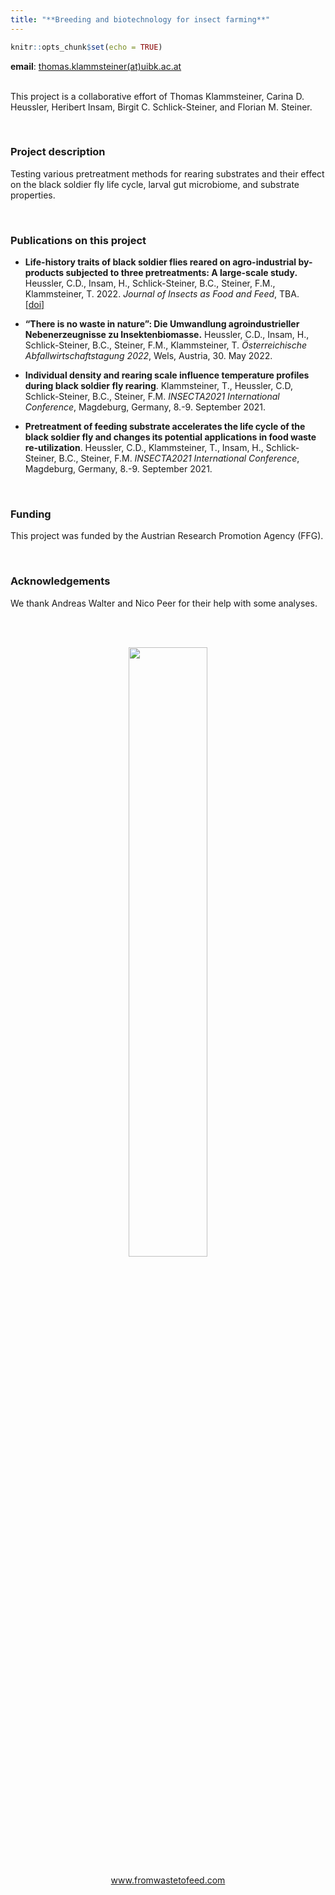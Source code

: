 ```yaml
---
title: "**Breeding and biotechnology for insect farming**"
---
```


```r
knitr::opts_chunk$set(echo = TRUE)
```

**email**: [thomas.klammsteiner(at)uibk.ac.at](mailto:thomas.klammsteiner@uibk.ac.at)  
<br/>

This project is a collaborative effort of Thomas Klammsteiner, Carina D. Heussler, Heribert Insam, Birgit C. Schlick-Steiner, and Florian M. Steiner.

<br/>

### Project description  
Testing various pretreatment methods for rearing substrates and their effect on the black soldier fly life cycle, larval gut microbiome, and substrate properties.

<br/>

### Publications on this project
- **Life-history traits of black soldier flies reared on agro-industrial by-products subjected to three pretreatments: A large-scale study.** Heussler, C.D., Insam, H., Schlick-Steiner, B.C., Steiner, F.M., Klammsteiner, T. 2022. *Journal of Insects as Food and Feed*, TBA.  
[[doi]](https://www.doi.org/)  

- **"There is no waste in nature": Die Umwandlung agroindustrieller Nebenerzeugnisse zu Insektenbiomasse.** Heussler, C.D., Insam, H., Schlick-Steiner, B.C., Steiner, F.M., Klammsteiner, T. *Österreichische Abfallwirtschaftstagung 2022*, Wels, Austria, 30. May 2022.

- **Individual density and rearing scale influence temperature profiles during black soldier fly rearing**. Klammsteiner, T., Heussler, C.D, Schlick-Steiner, B.C., Steiner, F.M. *INSECTA2021 International Conference*, Magdeburg, Germany, 8.-9. September 2021.  

- **Pretreatment of feeding substrate accelerates the life cycle of the black soldier fly and changes its potential applications in food waste re-utilization**. Heussler, C.D., Klammsteiner, T., Insam, H., Schlick-Steiner, B.C., Steiner, F.M. *INSECTA2021 International Conference*, Magdeburg, Germany, 8.-9. September 2021.  

<br/>

### Funding
This project was funded by the Austrian Research Promotion Agency (FFG).

<br/>

### Acknowledgements  
We thank Andreas Walter and Nico Peer for their help with some analyses. 

<br/>
<br/>

<center>
  <a href="https://www.fromwastetofeed.com">
    <img src="https://raw.githubusercontent.com/tklammsteiner/fromwastetofeed/gh-pages/media/header-logo.png" width="50%"/>
  </a>  
  
  [www.fromwastetofeed.com](https://www.fromwastetofeed.com)
</center>

<br/>